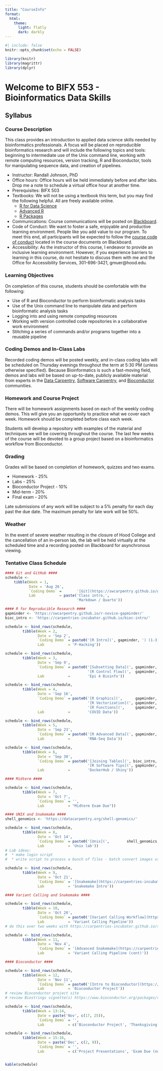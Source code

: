 ```yaml
---
title: "CourseInfo"
format: 
  html:
    theme: 
      light: flatly
      dark: darkly
---
```


```r
#| include: false
knitr::opts_chunk$set(echo = FALSE)

library(knitr)
library(magrittr)
library(dplyr)
```

# Welcome to BIFX 553 - Bioinformatics Data Skills

## Syllabus

### Course Description

This class provides an introduction to applied data science skills needed by bioinformatics professionals. A focus will be placed on reproducible bioinformatics research and will include the following topics and tools: beginning to intermediate use of the Unix command line, working with remote computing resources, version tracking, R and Bioconductor, tools for manipulating sequence data, and creation of pipelines.

-   Instructor: Randall Johnson, PhD
-   Office hours: Office hours will be held immediately before and after labs. Drop me a note to schedule a virtual office hour at another time.
-   Prerequisites: BIFX 503
-   Textbooks: We will not be using a textbook this term, but you may find the following helpful. All are freely available online.
    -   [R for Data Science](https://r4ds.had.co.nz/)
    -   [Advanced R](https://adv-r.hadley.nz/)
    -   [R Packages](https://r-pkgs.org/)
-   Communications: Course communications will be posted on [Blackboard](https://hood.blackboard.com).
-   Code of Conduct: We want to foster a safe, enjoyable and productive learning environment. People like you add value to our program. To meet this end, all participants will be expected to follow the [course code of conduct](code_of_conduct.html) located in the course documents on Blackboard.
-   Accessibility: As the instructor of this course, I endeavor to provide an inclusive learning environment. However, if you experience barriers to learning in this course, do not hesitate to discuss them with me and the Office for Accessibility Services, 301-696-3421, gmuer\@hood.edu.

### Learning Objectives

On completion of this course, students should be comfortable with the following:

-   Use of R and Bioconductor to perform bioinformatic analysis tasks
-   Use of the Unix command line to manipulate data and perform bioinformatic analysis tasks
-   Logging into and using remote computing resources
-   Working with version controlled code repositories in a collaborative work environment
-   Stitching a series of commands and/or programs together into a reusable pipeline

### Coding Demos and In-Class Labs

Recorded coding demos will be posted weekly, and in-class coding labs will be scheduled on Thursday evenings throughout the term at 5:30 PM (unless otherwise specified). Because Bioinformatics is such a fast-moving field, demos and labs will be based on up-to-date, publicly available material from experts in the [Data Carpentry](https://datacarpentry.org/), [Software Carpentry](https://software-carpentry.org/), and [Bioconductor](https://bioc2022.bioconductor.org/) communities.

### Homework and Course Project

There will be homework assignments based on each of the weekly coding demos. This will give you an opportunity to practice what we cover each week. Homework should be completed before class each week.

Students will develop a repository with examples of the material and techniques we will be covering throughout the course. The last few weeks of the course will be devoted to a group project based on a bioinformatics workflow from Bioconductor.

### Grading

Grades will be based on completion of homework, quizzes and two exams.

-   Homework - 25%
-   Labs - 25%
-   Bioconductor Project - 10%
-   Mid-term - 20%
-   Final exam - 20%

Late submissions of any work will be subject to a 5% penalty for each day past the due date. The maximum penalty for late work will be 50%.

### Weather

In the event of severe weather resulting in the closure of Hood College and the cancellation of an in-person lab, the lab will be held virtually at the scheduled time and a recording posted on Blackboard for asynchronous viewing.

### Tentative Class Schedule

```r
#### Git and GitHub ####
schedule <- 
    tibble(Week = 1,
           Date = 'Aug 26', 
           `Coding Demo` =       '[Git](https://swcarpentry.github.io/git-novice/) (1 - 9)',
           Lab           = paste('Class intro,',
                                 'Markdown / Quarto'))

#### R for Reproducible Research ####
gapminder <- 'https://swcarpentry.github.io/r-novice-gapminder/'
bioc_intro <- 'https://carpentries-incubator.github.io/bioc-intro/'

schedule <- bind_rows(schedule,
        tibble(Week = 2,
               Date = 'Sep 2', 
               `Coding Demo` = paste0('[R Intro](', gapminder, ') (1-3)'),
               Lab           = 'P-Hacking'))

schedule <- bind_rows(schedule,
        tibble(Week = 3,
               Date = 'Sep 9', 
               `Coding Demo` = paste0('[Subsetting Data](', gapminder, '06-data-subsetting/index.html), ',
                                      '[R Control Flow](',  gapminder, '07-control-flow/index.html)'),
               Lab           =        'Epi 4 Bioinfo'))

schedule <- bind_rows(schedule,
        tibble(Week = 4,
               Date = 'Sep 16', 
               `Coding Demo` = paste0('[R Graphics](',      gapminder, '08-plot-ggplot2/index.html), ',
                                      '[R Vectorization](', gapminder, '09-vectorization/index.html), ',
                                      '[R Functions](',     gapminder, '10-functions/index.html)'),
               Lab           =        'COVID Data'))

schedule <- bind_rows(schedule,
        tibble(Week = 5,
               Date = 'Sep 23', 
               `Coding Demo` = paste0('[R Advanced Data](', gapminder, ') (11, 13-14)'),
               Lab           =        'RNA-Seq Data'))

schedule <- bind_rows(schedule,
        tibble(Week = 6,
               Date = 'Sep 30', 
               `Coding Demo` = paste0('[Joining Tables](', bioc_intro, '50-joining-tables/index.html), ',
                                      '[R Software Tips](', gapminder, '16-wrap-up/index.html)'),
               Lab           =        'DockerHub / Shiny'))

#### Midterm ####

schedule <- bind_rows(schedule,
        tibble(Week = 7,
               Date = 'Oct 7', 
               `Coding Demo` = '',
               Lab           = "Midterm Exam Due"))

#### UNIX and Snakemake ####
shell_genomics <- 'https://datacarpentry.org/shell-genomics/'

schedule <- bind_rows(schedule,
        tibble(Week = 8,
               Date = 'Oct 14', 
               `Coding Demo` = paste0('[Unix](',        shell_genomics, ') (1 - 4)'),
               Lab           = 'Unix lab'))
# Lab ideas:
#  * make login script
#  * write script to process a bunch of files - batch convert images using imageMagick?

schedule <- bind_rows(schedule,
        tibble(Week = 9,
               Date = 'Oct 21', 
               `Coding Demo` = '[Snakemake](https://carpentries-incubator.github.io/snakemake-novice-bioinformatics/) (1 - 4)',
               Lab           = 'Snakemake Intro'))

#### Variant Calling and Snakemake ####

schedule <- bind_rows(schedule,
        tibble(Week = 10,
               Date = 'Oct 28', 
               `Coding Demo` = paste0('[Variant Calling Workflow](https://datacarpentry.org/wrangling-genomics/) (1 - 4)'),
               Lab           = 'Variant Calling Pipeline'))
# do this over two weeks with https://carpentries-incubator.github.io/snakemake-novice-bioinformatics/05-expansion/index.html in-between, perhaps cover some of https://carpentries-incubator.github.io/snakemake-novice-bioinformatics/06-awkward_programs/index.html between parts 1 and 2 as well.

schedule <- bind_rows(schedule,
        tibble(Week = 11,
               Date = 'Nov 4', 
               `Coding Demo` = '[Advanced Snakemake](https://carpentries-incubator.github.io/snakemake-novice-bioinformatics/)', # (5, 7 - 9) cover 6 in lab
               Lab           = 'Variant Calling Pipeline (cont)'))

#### Bioconductor ####

schedule <- bind_rows(schedule,
        tibble(Week = 12,
               Date = 'Nov 11', 
               `Coding Demo` = paste0('[Intro to Bioconductor](https://carpentries-incubator.github.io/bioc-project/index.html)(1 - 4)'),
               Lab           = 'Bioconductor Project'))
# review Bioconductor project site
# review Biostrings vignette(s) https://www.bioconductor.org/packages/release/bioc/html/Biostrings.html

schedule <- bind_rows(schedule,
        tibble(Week = 13:14,
               Date = paste('Nov', c(17, 25)), 
               `Coding Demo` = '',
               Lab           = c('Bioconductor Project', 'Thanksgiving (no class)')))

schedule <- bind_rows(schedule,
        tibble(Week = 15:16,
               Date = paste('Dec', c(2, 9)), 
               `Coding Demo` = '',
               Lab           = c('Project Presentations', 'Exam Due (no class)')))


kable(schedule)
```
